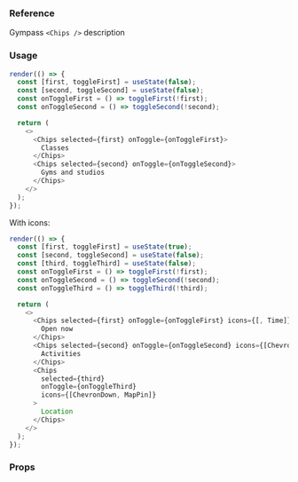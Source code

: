 ### Reference

Gympass `<Chips />` description

### Usage

```javascript state
render(() => {
  const [first, toggleFirst] = useState(false);
  const [second, toggleSecond] = useState(false);
  const onToggleFirst = () => toggleFirst(!first);
  const onToggleSecond = () => toggleSecond(!second);

  return (
    <>
      <Chips selected={first} onToggle={onToggleFirst}>
        Classes
      </Chips>
      <Chips selected={second} onToggle={onToggleSecond}>
        Gyms and studios
      </Chips>
    </>
  );
});
```

With icons:

```javascript state
render(() => {
  const [first, toggleFirst] = useState(true);
  const [second, toggleSecond] = useState(false);
  const [third, toggleThird] = useState(false);
  const onToggleFirst = () => toggleFirst(!first);
  const onToggleSecond = () => toggleSecond(!second);
  const onToggleThird = () => toggleThird(!third);

  return (
    <>
      <Chips selected={first} onToggle={onToggleFirst} icons={[, Time]}>
        Open now
      </Chips>
      <Chips selected={second} onToggle={onToggleSecond} icons={[ChevronDown]}>
        Activities
      </Chips>
      <Chips
        selected={third}
        onToggle={onToggleThird}
        icons={[ChevronDown, MapPin]}
      >
        Location
      </Chips>
    </>
  );
});
```

### Props

<PropsTable component="Chips" platform="web" />
